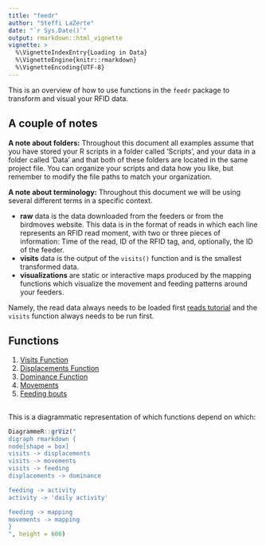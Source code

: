 ```yaml
---
title: "feedr"
author: "Steffi LaZerte"
date: "`r Sys.Date()`"
output: rmarkdown::html_vignette
vignette: >
  %\VignetteIndexEntry{Loading in Data}
  %\VignetteEngine{knitr::rmarkdown}
  %\VignetteEncoding{UTF-8}
---
```


<!--
rmarkdown::render("navigation.Rmd", output_file = paste0("../Reports/Final Reports/NAVIGATION.html"))
-->

This is an overview of how to use functions in the `feedr` package to transform and visual your RFID data.

## A couple of notes

__A note about folders:__
Throughout this document all examples assume that you have stored your R scripts in a folder called 'Scripts', and your data in a folder called 'Data' and that both of these folders are located in the same project file. You can organize your scripts and data how you like, but remember to modify the file paths to match your organization. 

__A note about terminology:__
Throughout this document we will be using several different terms in a specific context.

- __raw__ data is the data downloaded from the feeders or from the birdmoves website. This data is in the format of reads in which each line represents an RFID read moment, with two or three pieces of information: Time of the read, ID of the RFID tag, and, optionally, the ID of the feeder.
- __visits__ data is the output of the `visits()` function and is the smallest transformed data.
- __visualizations__ are static or interactive maps produced by the mapping functions which visualize the movement and feeding patterns around your feeders.

Namely, the read data always needs to be loaded first [reads tutorial](./tutorial_reads.html) and the `visits` function always needs to be run first.

## Functions

1. [Visits Function](./function_visits.html)
2. [Displacements Function](./function_displacements.html)
3. [Dominance Function](./function_dominance.html)
4. [Movements](./function_movement.html)
5. [Feeding bouts](./function_feeding.html)

## 
This is a diagrammatic representation of which functions depend on which:
```r
DiagrammeR::grViz("
digraph rmarkdown {
node[shape = box]
visits -> displacements
visits -> movements
visits -> feeding
displacements -> dominance

feeding -> activity
activity -> 'daily activity'

feeding -> mapping
movements -> mapping
}
", height = 600)
```

